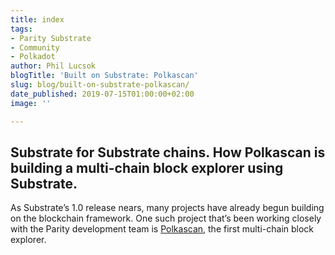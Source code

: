```yaml
---
title: index
tags:
- Parity Substrate
- Community
- Polkadot
author: Phil Lucsok
blogTitle: 'Built on Substrate: Polkascan'
slug: blog/built-on-substrate-polkascan/
date_published: 2019-07-15T01:00:00+02:00
image: ''

---
```

## Substrate for Substrate chains. How Polkascan is building a multi-chain block explorer using Substrate.

As Substrate’s 1.0 release nears, many projects have already begun building on the blockchain framework. One such project that’s been working closely with the Parity development team is [Polkascan](https://polkascan.io/), the first multi-chain block explorer.